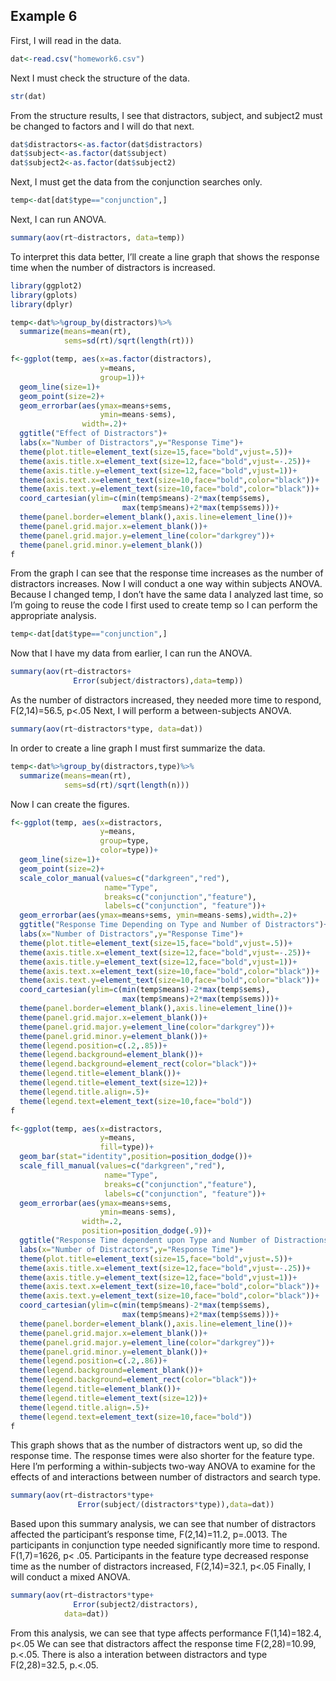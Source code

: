 ## Example 6

<!--
Set the working directory.
No Rchunk is needed to accomplish this.
-->

<!--
Read in the homework6.csv data. For each of the following steps you
should preface your R commands with some plain English explanation.
The fabricated data are supposed to approximate how people perform
in different types of visual searches. Specifically, we're 
comparing performance in feature searches (e.g. looking for a red
X among green Xs) and conjunction searches (e.g. looking for a red
X among green Xs and red Os). We're also looking at how the number
of distractors within the search display effect our data.
-->
First, I will read in the data.
```r
dat<-read.csv("homework6.csv")
```


<!--
Check the structure of the data and change any variables that should
be factor variables into factor variables
-->
Next I must check the structure of the data.
```r
str(dat)
```
From the structure results, I see that distractors, subject, and subject2 must be changed to factors and I will do that next.
```r
dat$distractors<-as.factor(dat$distractors)
dat$subject<-as.factor(dat$subject)
dat$subject2<-as.factor(dat$subject2)
```

<!--
Perform a one-way between-subjects ANOVA examining for effects of 
the the number of distractors for the conjunction searches only.
Also create a line graph to help you interpret the results of your
analysis.
-->
Next, I must get the data from the conjunction searches only. 
```r
temp<-dat[dat$type=="conjunction",]
```
Next, I can run ANOVA. 

```r
summary(aov(rt~distractors, data=temp))
```
To interpret this data better, I'll create a line graph that shows the response time when the number of distractors is increased.

```r
library(ggplot2)
library(gplots)
library(dplyr)

temp<-dat%>%group_by(distractors)%>%
  summarize(means=mean(rt),
            sems=sd(rt)/sqrt(length(rt)))

f<-ggplot(temp, aes(x=as.factor(distractors),
                    y=means,
                    group=1))+
  geom_line(size=1)+
  geom_point(size=2)+
  geom_errorbar(aes(ymax=means+sems,
                    ymin=means-sems),
                width=.2)+
  ggtitle("Effect of Distractors")+
  labs(x="Number of Distractors",y="Response Time")+
  theme(plot.title=element_text(size=15,face="bold",vjust=.5))+
  theme(axis.title.x=element_text(size=12,face="bold",vjust=-.25))+
  theme(axis.title.y=element_text(size=12,face="bold",vjust=1))+
  theme(axis.text.x=element_text(size=10,face="bold",color="black"))+
  theme(axis.text.y=element_text(size=10,face="bold",color="black"))+
  coord_cartesian(ylim=c(min(temp$means)-2*max(temp$sems),
                         max(temp$means)+2*max(temp$sems)))+
  theme(panel.border=element_blank(),axis.line=element_line())+
  theme(panel.grid.major.x=element_blank())+
  theme(panel.grid.major.y=element_line(color="darkgrey"))+
  theme(panel.grid.minor.y=element_blank())
f
```

From the graph I can see that the response time increases as the number of distractors increases.
<!--
Perform a one-way within subjects ANOVA on the same data you analyzed
earlier. Tip: use subject as the subjects variable for this analysis.
-->
Now I will conduct a one way within subjects ANOVA.
Because I changed temp, I don't have the same data I analyzed last time, so I'm going to reuse the code I first used to create temp so I can perform the appropriate analysis.
```r
temp<-dat[dat$type=="conjunction",]
```
Now that I have my data from earlier, I can run the ANOVA.
```r
summary(aov(rt~distractors+
              Error(subject/distractors),data=temp))
```
As the number of distractors increased, they needed more time to respond, F(2,14)=56.5, p<.05
<!--
Perform a between-subjects ANOVA examining for the effects of and
interactions between the number of distractors and the search type.
Make sure to interpret your results.
-->
Next, I will perform a between-subjects ANOVA.
```r
summary(aov(rt~distractors*type, data=dat))
```
<!--
Create a line graph and a grouped bar graph to help us interpret
the results of the previous analyses. Include error bars in your
figures.
-->
In order to create a line graph I must first summarize the data.

```r
temp<-dat%>%group_by(distractors,type)%>%
  summarize(means=mean(rt),
            sems=sd(rt)/sqrt(length(n)))
```
<!--
Interpret the statistical results in light of the figures.
-->
Now I can create the figures.
```r
f<-ggplot(temp, aes(x=distractors,
                    y=means,
                    group=type,
                    color=type))+
  geom_line(size=1)+
  geom_point(size=2)+
  scale_color_manual(values=c("darkgreen","red"),
                     name="Type",
                     breaks=c("conjunction","feature"),
                     labels=c("conjunction", "feature"))+
  geom_errorbar(aes(ymax=means+sems, ymin=means-sems),width=.2)+
  ggtitle("Response Time Depending on Type and Number of Distractors")+
  labs(x="Number of Distractors",y="Response Time")+
  theme(plot.title=element_text(size=15,face="bold",vjust=.5))+
  theme(axis.title.x=element_text(size=12,face="bold",vjust=-.25))+
  theme(axis.title.y=element_text(size=12,face="bold",vjust=1))+
  theme(axis.text.x=element_text(size=10,face="bold",color="black"))+
  theme(axis.text.y=element_text(size=10,face="bold",color="black"))+
  coord_cartesian(ylim=c(min(temp$means)-2*max(temp$sems),
                         max(temp$means)+2*max(temp$sems)))+
  theme(panel.border=element_blank(),axis.line=element_line())+
  theme(panel.grid.major.x=element_blank())+
  theme(panel.grid.major.y=element_line(color="darkgrey"))+
  theme(panel.grid.minor.y=element_blank())+
  theme(legend.position=c(.2,.85))+
  theme(legend.background=element_blank())+
  theme(legend.background=element_rect(color="black"))+
  theme(legend.title=element_blank())+
  theme(legend.title=element_text(size=12))+
  theme(legend.title.align=.5)+
  theme(legend.text=element_text(size=10,face="bold"))
f

f<-ggplot(temp, aes(x=distractors,
                    y=means,
                    fill=type))+
  geom_bar(stat="identity",position=position_dodge())+
  scale_fill_manual(values=c("darkgreen","red"),
                     name="Type",
                     breaks=c("conjunction","feature"),
                     labels=c("conjunction", "feature"))+
  geom_errorbar(aes(ymax=means+sems,
                    ymin=means-sems),
                width=.2,
                position=position_dodge(.9))+
  ggtitle("Response Time dependent upon Type and Number of Distractions")+
  labs(x="Number of Distractors",y="Response Time")+
  theme(plot.title=element_text(size=15,face="bold",vjust=.5))+
  theme(axis.title.x=element_text(size=12,face="bold",vjust=-.25))+
  theme(axis.title.y=element_text(size=12,face="bold",vjust=1))+
  theme(axis.text.x=element_text(size=10,face="bold",color="black"))+
  theme(axis.text.y=element_text(size=10,face="bold",color="black"))+
  coord_cartesian(ylim=c(min(temp$means)-2*max(temp$sems),
                         max(temp$means)+2*max(temp$sems)))+
  theme(panel.border=element_blank(),axis.line=element_line())+
  theme(panel.grid.major.x=element_blank())+
  theme(panel.grid.major.y=element_line(color="darkgrey"))+
  theme(panel.grid.minor.y=element_blank())+
  theme(legend.position=c(.2,.86))+
  theme(legend.background=element_blank())+
  theme(legend.background=element_rect(color="black"))+
  theme(legend.title=element_blank())+
  theme(legend.title=element_text(size=12))+
  theme(legend.title.align=.5)+
  theme(legend.text=element_text(size=10,face="bold"))
f
```

This graph shows that as the number of distractors went up, so did the response time. The response times were also shorter for the feature type.
<!--
Perform a within-subjects two-way ANOVA examining for the effects
of and interactions between number of distractors and search type.
Tip: use subject as the subject's variable for this analysis.
Interpret the results of the analysis based on the statistical
results and your earlier figures.
-->
Here I'm performing a within-subjects two-way ANOVA to examine for the effects of and interactions between number of distractors and search type.

```r
summary(aov(rt~distractors*type+ 
               Error(subject/(distractors*type)),data=dat))
```
Based upon this summary analysis, we can see that number of distractors affected the participant's response time, F(2,14)=11.2, p=.0013. The participants in conjunction type needed significantly more time to respond. F(1,7)=1626, p< .05. Participants in the feature type decreased response time as the number of distractors increased, F(2,14)=32.1, p<.05
<!--
Finally conduct and interpret the results of a mixed ANOVA in which
number of distractors varies within subjects and the type of search
varies between subjects. Make sure to interpret your results. Tip:
use subject2 as your subject's variable for this analysis.
-->
Finally, I will conduct a  mixed ANOVA.
```r
summary(aov(rt~distractors*type+
              Error(subject2/distractors),
            data=dat))
```
From this analysis, we can see that type affects performance F(1,14)=182.4, p<.05 We can see that distractors affect the response time F(2,28)=10.99, p.<.05. There is also a interation between distractors and type F(2,28)=32.5, p.<.05.